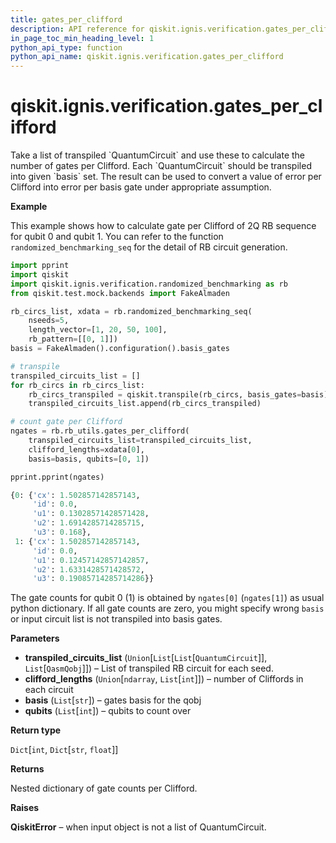 ```yaml
---
title: gates_per_clifford
description: API reference for qiskit.ignis.verification.gates_per_clifford
in_page_toc_min_heading_level: 1
python_api_type: function
python_api_name: qiskit.ignis.verification.gates_per_clifford
---
```


# qiskit.ignis.verification.gates\_per\_clifford

<Function id="qiskit.ignis.verification.gates_per_clifford" github="https://github.com/qiskit-community/qiskit-ignis/tree/stable/0.6/qiskit/ignis/verification/randomized_benchmarking/rb_utils.py" signature="gates_per_clifford(transpiled_circuits_list, clifford_lengths, basis, qubits)">
  Take a list of transpiled `QuantumCircuit` and use these to calculate the number of gates per Clifford. Each `QuantumCircuit` should be transpiled into given `basis` set. The result can be used to convert a value of error per Clifford into error per basis gate under appropriate assumption.

  **Example**

  This example shows how to calculate gate per Clifford of 2Q RB sequence for qubit 0 and qubit 1. You can refer to the function `randomized_benchmarking_seq` for the detail of RB circuit generation.

  ```python
  import pprint
  import qiskit
  import qiskit.ignis.verification.randomized_benchmarking as rb
  from qiskit.test.mock.backends import FakeAlmaden

  rb_circs_list, xdata = rb.randomized_benchmarking_seq(
      nseeds=5,
      length_vector=[1, 20, 50, 100],
      rb_pattern=[[0, 1]])
  basis = FakeAlmaden().configuration().basis_gates

  # transpile
  transpiled_circuits_list = []
  for rb_circs in rb_circs_list:
      rb_circs_transpiled = qiskit.transpile(rb_circs, basis_gates=basis)
      transpiled_circuits_list.append(rb_circs_transpiled)

  # count gate per Clifford
  ngates = rb.rb_utils.gates_per_clifford(
      transpiled_circuits_list=transpiled_circuits_list,
      clifford_lengths=xdata[0],
      basis=basis, qubits=[0, 1])

  pprint.pprint(ngates)
  ```

  ```python
  {0: {'cx': 1.502857142857143,
       'id': 0.0,
       'u1': 0.13028571428571428,
       'u2': 1.6914285714285715,
       'u3': 0.168},
   1: {'cx': 1.502857142857143,
       'id': 0.0,
       'u1': 0.12457142857142857,
       'u2': 1.6331428571428572,
       'u3': 0.19085714285714286}}
  ```

  The gate counts for qubit 0 (1) is obtained by `ngates[0]` (`ngates[1]`) as usual python dictionary. If all gate counts are zero, you might specify wrong `basis` or input circuit list is not transpiled into basis gates.

  **Parameters**

  *   **transpiled\_circuits\_list** (`Union`\[`List`\[`List`\[`QuantumCircuit`]], `List`\[`QasmQobj`]]) – List of transpiled RB circuit for each seed.
  *   **clifford\_lengths** (`Union`\[`ndarray`, `List`\[`int`]]) – number of Cliffords in each circuit
  *   **basis** (`List`\[`str`]) – gates basis for the qobj
  *   **qubits** (`List`\[`int`]) – qubits to count over

  **Return type**

  `Dict`\[`int`, `Dict`\[`str`, `float`]]

  **Returns**

  Nested dictionary of gate counts per Clifford.

  **Raises**

  **QiskitError** – when input object is not a list of QuantumCircuit.
</Function>

